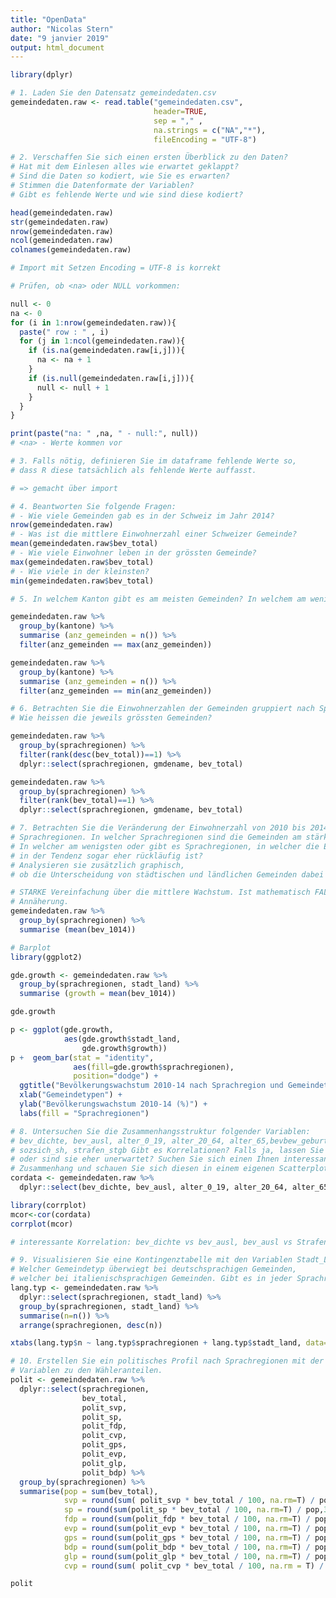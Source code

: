 ```yaml
---
title: "OpenData"
author: "Nicolas Stern"
date: "9 janvier 2019"
output: html_document
---
```


```r
library(dplyr)
```
```r

# 1. Laden Sie den Datensatz gemeindedaten.csv 
gemeindedaten.raw <- read.table("gemeindedaten.csv", 
                                header=TRUE, 
                                sep = "," , 
                                na.strings = c("NA","*"),
                                fileEncoding = "UTF-8")

# 2. Verschaffen Sie sich einen ersten Überblick zu den Daten? 
# Hat mit dem Einlesen alles wie erwartet geklappt?
# Sind die Daten so kodiert, wie Sie es erwarten? 
# Stimmen die Datenformate der Variablen?
# Gibt es fehlende Werte und wie sind diese kodiert?

head(gemeindedaten.raw)
str(gemeindedaten.raw)
nrow(gemeindedaten.raw)
ncol(gemeindedaten.raw)
colnames(gemeindedaten.raw)

# Import mit Setzen Encoding = UTF-8 is korrekt

# Prüfen, ob <na> oder NULL vorkommen:

null <- 0
na <- 0
for (i in 1:nrow(gemeindedaten.raw)){
  paste(" row : " , i)
  for (j in 1:ncol(gemeindedaten.raw)){
    if (is.na(gemeindedaten.raw[i,j])){
      na <- na + 1
    }
    if (is.null(gemeindedaten.raw[i,j])){
      null <- null + 1
    }
  }
}

print(paste("na: " ,na, " - null:", null))
# <na> - Werte kommen vor

# 3. Falls nötig, definieren Sie im dataframe fehlende Werte so,
# dass R diese tatsächlich als fehlende Werte auffasst.

# => gemacht über import

# 4. Beantworten Sie folgende Fragen:
# - Wie viele Gemeinden gab es in der Schweiz im Jahr 2014? 
nrow(gemeindedaten.raw)
# - Was ist die mittlere Einwohnerzahl einer Schweizer Gemeinde? 
mean(gemeindedaten.raw$bev_total)
# - Wie viele Einwohner leben in der grössten Gemeinde? 
max(gemeindedaten.raw$bev_total)
# - Wie viele in der kleinsten?
min(gemeindedaten.raw$bev_total)

# 5. In welchem Kanton gibt es am meisten Gemeinden? In welchem am wenigsten?

gemeindedaten.raw %>%
  group_by(kantone) %>%
  summarise (anz_gemeinden = n()) %>%
  filter(anz_gemeinden == max(anz_gemeinden))

gemeindedaten.raw %>%
  group_by(kantone) %>%
  summarise (anz_gemeinden = n()) %>%
  filter(anz_gemeinden == min(anz_gemeinden))

# 6. Betrachten Sie die Einwohnerzahlen der Gemeinden gruppiert nach Sprachregionen. 
# Wie heissen die jeweils grössten Gemeinden?

gemeindedaten.raw %>%
  group_by(sprachregionen) %>%
  filter(rank(desc(bev_total))==1) %>%
  dplyr::select(sprachregionen, gmdename, bev_total)

gemeindedaten.raw %>%
  group_by(sprachregionen) %>%
  filter(rank(bev_total)==1) %>%
  dplyr::select(sprachregionen, gmdename, bev_total)

# 7. Betrachten Sie die Veränderung der Einwohnerzahl von 2010 bis 2014 nach 
# Sprachregionen. In welcher Sprachregionen sind die Gemeinden am stärksten gewachsen? 
# In welcher am wenigsten oder gibt es Sprachregionen, in welcher die Einwohnerentwicklung
# in der Tendenz sogar eher rückläufig ist? 
# Analysieren sie zusätzlich graphisch, 
# ob die Unterscheidung von städtischen und ländlichen Gemeinden dabei eine Rolle spielt?

# STARKE Vereinfachung über die mittlere Wachstum. Ist mathematisch FALSCH, ermöglicht eine 
# Annäherung.
gemeindedaten.raw %>%
  group_by(sprachregionen) %>%
  summarise (mean(bev_1014))

# Barplot
library(ggplot2)

gde.growth <- gemeindedaten.raw %>%
  group_by(sprachregionen, stadt_land) %>%
  summarise (growth = mean(bev_1014))

gde.growth

p <- ggplot(gde.growth, 
            aes(gde.growth$stadt_land,
                gde.growth$growth))
p +  geom_bar(stat = "identity", 
              aes(fill=gde.growth$sprachregionen), 
              position="dodge") +
  ggtitle("Bevölkerungswachstum 2010-14 nach Sprachregion und Gemeindetypen") +
  xlab("Gemeindetypen") + 
  ylab("Bevölkerungswachstum 2010-14 (%)") +
  labs(fill = "Sprachregionen")

# 8. Untersuchen Sie die Zusammenhangsstruktur folgender Variablen:
# bev_dichte, bev_ausl, alter_0_19, alter_20_64, alter_65,bevbew_geburt, 
# sozsich_sh, strafen_stgb Gibt es Korrelationen? Falls ja, lassen Sie sich erklären 
# oder sind sie eher unerwartet? Suchen Sie sich einen Ihnen interessant erscheinenden 
# Zusammenhang und schauen Sie sich diesen in einem eigenen Scatterplot an
cordata <- gemeindedaten.raw %>%
  dplyr::select(bev_dichte, bev_ausl, alter_0_19, alter_20_64, alter_65., bevbew_geburt,sozsich_sh, strafen_stgb )

library(corrplot)
mcor<-cor(cordata)
corrplot(mcor)

# interessante Korrelation: bev_dichte vs bev_ausl, bev_ausl vs Strafen_stgb, sozsich_sh vs bev_dichte

# 9. Visualisieren Sie eine Kontingenztabelle mit den Variablen Stadt_Land und Sprachregionen. 
# Welcher Gemeindetyp überwiegt bei deutschsprachigen Gemeinden, 
# welcher bei italienischsprachigen Gemeinden. Gibt es in jeder Sprachregion isolierte Städte?
lang.typ <- gemeindedaten.raw %>%
  dplyr::select(sprachregionen, stadt_land) %>% 
  group_by(sprachregionen, stadt_land) %>%
  summarise(n=n()) %>%
  arrange(sprachregionen, desc(n))

xtabs(lang.typ$n ~ lang.typ$sprachregionen + lang.typ$stadt_land, data=lang.typ)

# 10. Erstellen Sie ein politisches Profil nach Sprachregionen mit der Hilfe der 
# Variablen zu den Wähleranteilen.
polit <- gemeindedaten.raw %>%
  dplyr::select(sprachregionen, 
                bev_total, 
                polit_svp, 
                polit_sp, 
                polit_fdp, 
                polit_cvp, 
                polit_gps, 
                polit_evp, 
                polit_glp, 
                polit_bdp) %>% 
  group_by(sprachregionen) %>%
  summarise(pop = sum(bev_total), 
            svp = round(sum( polit_svp * bev_total / 100, na.rm=T) / pop,3),
            sp = round(sum(polit_sp * bev_total / 100, na.rm=T) / pop,3),
            fdp = round(sum(polit_fdp * bev_total / 100, na.rm=T) / pop,3),
            evp = round(sum(polit_evp * bev_total / 100, na.rm=T) / pop,3),
            gps = round(sum(polit_gps * bev_total / 100, na.rm=T) / pop,3),
            bdp = round(sum(polit_bdp * bev_total / 100, na.rm=T) / pop,3),
            glp = round(sum(polit_glp * bev_total / 100, na.rm=T) / pop,3),
            cvp = round(sum( polit_cvp * bev_total / 100, na.rm = T) / pop,3))

polit
```
